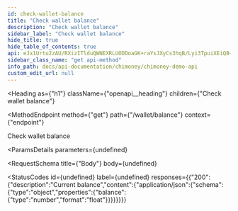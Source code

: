 ```yaml
---
id: check-wallet-balance
title: "Check wallet balance"
description: "Check wallet balance"
sidebar_label: "Check wallet balance"
hide_title: true
hide_table_of_contents: true
api: eJx1Urtu2zAU/RXizITlduQWNEXRLUODDoaGK+raYsJXyCs3hqB/Lyi3TpuiXEiQB+d1uUDoVGEO+E7es6DXKFxzipUrzIKP+33bRq62uCwuRRh8mkvhKGogT9EyNGyKwlEalHL2zlKDdk+14RdUO3GgdpJLZhik4YmtQCOXlLmIu6r9JnwDxjkMXKBxTCWQwODoEwnW69LvnU1sn9WPLcsf9gLLlEYYnHgTJZlg0F1x3RuucjlzaX0smIuHwSSSq+k6ym7HrxSy551NAWuv4eIxbVadeN7EXUiRL+qeQ1J3D1+h0eiu1j7s9rs93hveoDWzVXPlUUlSJ45cSFiNyVblorpPdq40l7li1cipSqCt1UiB/5/5L51bn8Kv0mVPLjayLePyq48DrhzQtzn0GlOq0t6WZaDKj8Wva7t+mblcYA69xpmKo6E1cOhXjYlp5LJV+MwXGNxZy7mxnsnPzcM/P6SVeRvRl8/fsK4/Ab6h4w0=
sidebar_class_name: "get api-method"
info_path: docs/api-documentation/chimoney/chimoney-demo-api
custom_edit_url: null
---
```



<Heading
  as={"h1"}
  className={"openapi__heading"}
  children={"Check wallet balance"}
>
</Heading>

<MethodEndpoint
  method={"get"}
  path={"/wallet/balance"}
  context={"endpoint"}
>
  
</MethodEndpoint>



Check wallet balance

<ParamsDetails
  parameters={undefined}
>
  
</ParamsDetails>

<RequestSchema
  title={"Body"}
  body={undefined}
>
  
</RequestSchema>

<StatusCodes
  id={undefined}
  label={undefined}
  responses={{"200":{"description":"Current balance","content":{"application/json":{"schema":{"type":"object","properties":{"balance":{"type":"number","format":"float"}}}}}}}}
>
  
</StatusCodes>


      